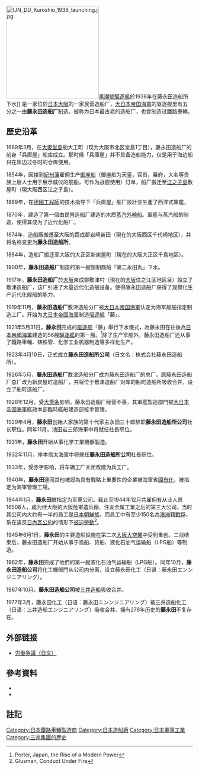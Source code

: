 [[File:IJN_DD_Kuroshio_1938_launching.jpg|250px]][[黑潮號|黑潮號驅逐艦]]於1938年在藤永田造船所下水]]
{{nihongo|'''藤永田造船所'''|藤永田造船所|Fujinagata Zōsenjo}}是一家位於[[日本|日本]][[大阪市|大阪]]的一家民营造船厂，[[大日本帝國海軍|大日本帝国海軍]]的驱逐舰里有五分之一由'''藤永田造船厂'''制造。被称为日本最古老的造船厂，也曾制造过鐵路車輛。

==歷史沿革==
1689年3月，在[[大阪市|大坂]][[堂島|堂島]]船大工町（现为大阪市北区堂島1丁目），藤永田造船厂的前身「兵庫屋」船库成立。那时候「兵庫屋」并不具备造船能力，仅是用于海边船只在岸边过冬时的仓库使用。

1854年，因接到[[紀州藩|紀州藩]]雇佣生产[[御座船|御座船]]（御座船为天皇，官员，幕府，大名等贵族上层人士用于展示威仪的舰船，可作为战舰使用）订单，船厂搬迁至[[江之島|江之子島]]敷屋町（現大阪西区江之子島）。

1869年，在[[御雇外國人|德國工程師]]的技术指导下「兵庫屋」船厂設計並生產了西洋式軍艦，

1870年，建造了第一個由民營造船厂建造的木质[[蒸汽船|蒸汽]][[外輪船|外輪船]]。軍艦与蒸汽船的制造，使得其成为了近代化船厂。

1874年，造船廠搬遷至大阪的西成郡岩崎新田（現在的大阪西区千代崎地区），并将名称变更为'''藤永田造船所'''。

1884年，造船厂搬迁至大阪的大正区新炭屋町（現在的大阪大正区千島地区）。

1900年，'''藤永田造船厂'''制造的第一艘钢制商船「第二永田丸」下水。

1917年，'''藤永田造船厂'''於[[大阪市|大坂]]東成郡敷津村（現在的[[大阪市|大坂]]住之江区地区目）設立了敷津造船厂，该厂引进了大量近代化造船设备。使得藤永田造船厂获得了规模化生产近代化舰船的能力。

1919年11月，'''藤永田造船厂'''敷津造船分厂被[[大日本帝國海軍|大日本帝国海軍]]认定为海军舰船指定制造工厂。开始为[[大日本帝國海軍|大日本帝国海軍]]制造[[驱逐舰|驱逐舰]]「藤」。

1921年5月31日，'''藤永田'''完成的[[驱逐舰|驱逐舰]]「藤」舉行下水儀式，為藤永田在往後為[[日本帝國海軍|日本帝國海軍]]建造的56艘[[驅逐艦|驅逐艦]]的第一艘。<ref>Porter, Japan, the Rise of a Modern Power</ref>除了生产军舰外，藤永田造船厂还从事了鐵路車輛、铸铁管、化学工业机器制造等多样化生产。

1923年4月10日，正式成立'''藤永田造船所公司'''（日文名：株式会社藤永田造船所）。

1926年5月，'''藤永田造船厂'''敷津造船分厂成为藤永田造船厂的总厂。原藤永田造船厂总厂改为新炭屋町造船厂，并将位于敷津造船厂对岸的船町造船所吸收合并，设立了船町造船厂。

1928年12月，受[[大萧条|大萧条]]影响，藤永田造船厂经营不善，其軍艦製造部門被[[大日本帝國海軍|大日本帝国海軍]]艦政本部臨時艦船建造部接手管理。

1929年4月，'''藤永田'''创始人家族的第十代家主永田三十郎辞职'''藤永田造船所公司'''社长职位。同年11月，池田岩三郎海軍中将就任社長职位。

1931年，'''藤永田'''开始从事化学工業機器製造。

1932年11月，岸本信太海軍中将就任'''藤永田造船所公司'''社長职位。

1933年，受赤字影响，将车辆工厂关闭改建为兵工厂。

1940年，'''藤永田'''連同其他被認為具有戰略上重要性的企業被海軍省[[國有化|國有化]]，被指定为海軍管理工場。

1944年1月，'''藤永田'''被指定为军需公司。截止至1944年12月共雇佣有从业人员16508人，成为继大阪的大阪陸軍造兵廠、住友金属工業之后的第三大公司。当时其公司内大約有一半的員工是[[日本朝鮮族|日本朝鮮族]]，而員工中有至少150名為[[澳洲|澳洲]]籍[[戰俘|戰俘]]，系在違反[[日內瓦公約|日內瓦公約]]的情形下[[強迫勞動|被迫勞動]]<ref>Glusman, Conduct Under Fire</ref>。

1945年6月1日，'''藤永田'''的主要造船設施在第二次[[大阪大空襲|大阪大空襲]]中受到重创。二战结束后，藤永田造船厂开始从事于渔船、货船、液化石油气运输船（LPG船）等制造。

1962年，'''藤永田'''完成了他們的第一艘液化石油气运输船（LPG船）。同年10月，'''藤永田造船公司'''将化工機部門从公司内分离，设立藤永田化工（日语：藤永田エンンジニアリング）。

1967年10月，'''藤永田造船公司'''被[[三菱重工业|三井造船]]吸收合并。

1977年3月，藤永田化工（日语：藤永田エンンジニアリング）被三井造船化工（日语：三井造船エンジニアリング）吸收合并、拥有278年历史的'''藤永田'''不复存在。

== 外部链接 ==

* [https://jinken-kyoiku.org/heiwa/sn-fujinagata.html 労働争議（日文）] {{Wayback|url=https://jinken-kyoiku.org/heiwa/sn-fujinagata.html |date=20200727094537 }}

==參考資料==
*{{cite book
 | last = Glusman  
 | first = John A 
| year = 2005
 | title = Conduct Under Fire: Four American Doctors and Their Fight for Life as Prisoners of the Japanese, 1941-1945
 | url = https://archive.org/details/conductunderfire00glus
 | publisher = Viking
 | location =
 | isbn = 0-670-03408-8
}}
*{{cite book
 | last = Porter  
 | first = Robert Percival 
| year = 2001
 | title = Japan: The Rise of a Modern Power
 | publisher = Adamant Media Corporation
 | location =
 | isbn = 1-4021-9690-3
}}

==註記==
{{reflist}}

[[Category:日本鐵路車輛製造商|Category:日本鐵路車輛製造商]]
[[Category:日本造船廠|Category:日本造船廠]]
[[Category:日本軍事工業|Category:日本軍事工業]]
[[Category:三井集團的歷史|Category:三井集團的歷史]]